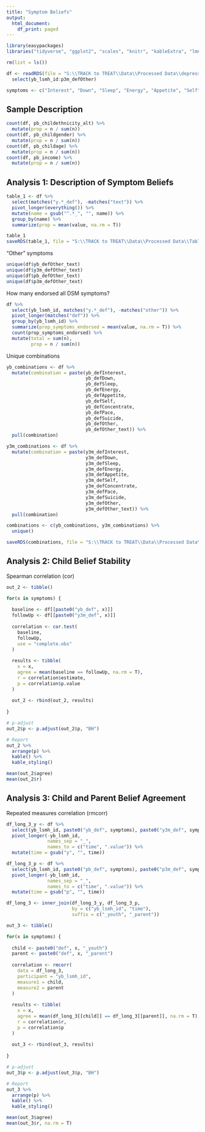 ```yaml
---
title: "Symptom Beliefs"
output:
  html_document:
    df_print: paged
---
```


```r
library(easypackages)
libraries("tidyverse", "ggplot2", "scales", "knitr", "kableExtra", "lme4", "lmerTest", "rmcorr")

rm(list = ls())

df <- readRDS(file = "S:\\TRACK to TREAT\\Data\\Processed Data\\depression_belief_data.rds") %>%
  select(yb_lsmh_id:p3m_defOther)

symptoms <- c("Interest", "Down", "Sleep", "Energy", "Appetite", "Self", "Concentrate", "Pace", "Suicide", "Other")
```

## Sample Description

```r
count(df, pb_childethnicity_alt) %>%
  mutate(prop = n / sum(n))
count(df, pb_childgender) %>%
  mutate(prop = n / sum(n))
count(df, pb_childage) %>%
  mutate(prop = n / sum(n))
count(df, pb_income) %>%
  mutate(prop = n / sum(n))
```

## Analysis 1: Description of Symptom Beliefs

```r
table_1 <- df %>%
  select(matches("y.*_def"), -matches("text")) %>%
  pivot_longer(everything()) %>%
  mutate(name = gsub("^.*_", "", name)) %>%
  group_by(name) %>%
  summarize(prop = mean(value, na.rm = T))

table_1
saveRDS(table_1, file = "S:\\TRACK to TREAT\\Data\\Processed Data\\Table 1.rds")
```

"Other" symptoms

```r
unique(df$yb_defOther_text)
unique(df$y3m_defOther_text)
unique(df$pb_defOther_text)
unique(df$p3m_defOther_text)
```

How many endorsed all DSM symptoms?

```r
df %>%
  select(yb_lsmh_id, matches("y.*_def"), -matches("other")) %>%
  pivot_longer(matches("def")) %>%
  group_by(yb_lsmh_id) %>%
  summarize(prop_symptoms_endorsed = mean(value, na.rm = T)) %>%
  count(prop_symptoms_endorsed) %>%
  mutate(total = sum(n),
         prop = n / sum(n))
```

Unique combinations

```r
yb_combinations <- df %>%
  mutate(combination = paste(yb_defInterest,
                             yb_defDown,
                             yb_defSleep,
                             yb_defEnergy,
                             yb_defAppetite,
                             yb_defSelf,
                             yb_defConcentrate,
                             yb_defPace,
                             yb_defSuicide,
                             yb_defOther,
                             yb_defOther_text)) %>%
  pull(combination)

y3m_combinations <- df %>%
  mutate(combination = paste(y3m_defInterest,
                             y3m_defDown,
                             y3m_defSleep,
                             y3m_defEnergy,
                             y3m_defAppetite,
                             y3m_defSelf,
                             y3m_defConcentrate,
                             y3m_defPace,
                             y3m_defSuicide,
                             y3m_defOther,
                             y3m_defOther_text)) %>%
  pull(combination)

combinations <- c(yb_combinations, y3m_combinations) %>%
  unique()

saveRDS(combinations, file = "S:\\TRACK to TREAT\\Data\\Processed Data\\Combinations.rds")
```

## Analysis 2: Child Belief Stability

Spearman correlation (cor)

```r
out_2 <- tibble()

for(x in symptoms) {
  
  baseline <- df[[paste0("yb_def", x)]]
  followUp <- df[[paste0("y3m_def", x)]]
  
  correlation <- cor.test(
    baseline,
    followUp,
    use = "complete.obs"
  )
  
  results <- tibble(
    x = x,
    agree = mean(baseline == followUp, na.rm = T),
    r = correlation$estimate,
    p = correlation$p.value
  )
  
  out_2 <- rbind(out_2, results)
  
}

# p-adjust
out_2$p <- p.adjust(out_2$p, "BH")

# Report
out_2 %>%
  arrange(p) %>%
  kable() %>%
  kable_styling()

mean(out_2$agree)
mean(out_2$r)
```

## Analysis 3: Child and Parent Belief Agreement

Repeated measures correlation (rmcorr)

```r
df_long_3_y <- df %>%
  select(yb_lsmh_id, paste0("yb_def", symptoms), paste0("y3m_def", symptoms)) %>%
  pivot_longer(-yb_lsmh_id, 
               names_sep = "_",
               names_to = c("time", ".value")) %>%
  mutate(time = gsub("y", "", time))

df_long_3_p <- df %>%
  select(yb_lsmh_id, paste0("pb_def", symptoms), paste0("p3m_def", symptoms)) %>%
  pivot_longer(-yb_lsmh_id, 
               names_sep = "_",
               names_to = c("time", ".value")) %>%
  mutate(time = gsub("p", "", time))

df_long_3 <- inner_join(df_long_3_y, df_long_3_p, 
                        by = c("yb_lsmh_id", "time"),
                        suffix = c("_youth", "_parent"))

out_3 <- tibble()

for(x in symptoms) {
  
  child <- paste0("def", x, "_youth")
  parent <- paste0("def", x, "_parent")
  
  correlation <- rmcorr(
    data = df_long_3,
    participant = "yb_lsmh_id",
    measure1 = child,
    measure2 = parent
  )
  
  results <- tibble(
    x = x,
    agree = mean(df_long_3[[child]] == df_long_3[[parent]], na.rm = T),
    r = correlation$r,
    p = correlation$p
  )
  
  out_3 <- rbind(out_3, results)
      
}

# p-adjust
out_3$p <- p.adjust(out_3$p, "BH")

# Report
out_3 %>%
  arrange(p) %>%
  kable() %>%
  kable_styling()

mean(out_3$agree)
mean(out_3$r, na.rm = T)
```
